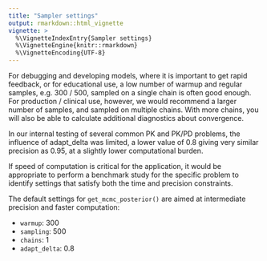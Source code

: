 ```yaml
---
title: "Sampler settings"
output: rmarkdown::html_vignette
vignette: >
  %\VignetteIndexEntry{Sampler settings}
  %\VignetteEngine{knitr::rmarkdown}
  %\VignetteEncoding{UTF-8}
---
```

  
For debugging and developing models, where it is important to get rapid feedback, 
or for educational use, a low number of warmup and regular samples, e.g. 300 / 500, 
sampled on a single chain is often good enough. For production / clinical use,
however, we would recommend a larger number of samples, and sampled on multiple 
chains. With more chains, you will also be able to calculate additional diagnostics 
about convergence. 

In our internal testing of several common PK and PK/PD problems, the influence 
of adapt_delta was limited, a lower value of 0.8 giving very similar precision 
as 0.95, at a slightly lower computational burden.

If speed of computation is critical for the application, it would be appropriate 
to perform a benchmark study for the specific problem to identify settings that 
satisfy both the time and precision constraints. 

The default settings for `get_mcmc_posterior()` are aimed at intermediate precision 
and faster computation:
  
- `warmup`: 300
- `sampling`: 500
- `chains`: 1
- `adapt_delta`: 0.8